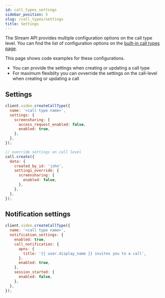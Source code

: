 ```yaml
---
id: call_types_settings
sidebar_position: 5
slug: /call_types/settings
title: Settings
---
```



The Stream API provides multiple configuration options on the call type level. You can find the list of configuration options on the [built-in call types page](../../call_types/builtin#call-type-settings).

This page shows code examples for these configurations.

- You can provide the settings when creating or updating a call type
- For maximum flexiblity you can ovverride the settings on the call-level when creating or updating a call

## Settings

<Tabs groupId="examples">
<TabItem value="js" label="JavaScript">

```js
client.video.createCallType({
  name: '<call type name>',
  settings: {
    screensharing: {
      access_request_enabled: false,
      enabled: true,
    },
  },
});

// override settings on call level
call.create({
  data: {
    created_by_id: 'john',
    settings_override: {
      screensharing: {
        enabled: false,
      },
    },
  },
});
```

</TabItem>
</Tabs>

## Notification settings

<Tabs groupId="examples">
<TabItem value="js" label="JavaScript">

```js
client.video.createCallType({
  name: '<call type name>',
  notification_settings: {
    enabled: true,
    call_notification: {
      apns: {
        title: '{{ user.display_name }} invites you to a call',
      },
      enabled: true,
    },
    session_started: {
      enabled: false,
    },
  },
});
```

</TabItem>
</Tabs>
